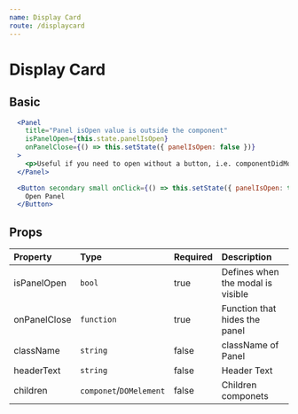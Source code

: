 ```yaml
---
name: Display Card
route: /displaycard
---
```


# Display Card



## Basic
<PanelContainer />

```jsx
  <Panel
    title="Panel isOpen value is outside the component"
    isPanelOpen={this.state.panelIsOpen}
    onPanelClose={() => this.setState({ panelIsOpen: false })}
  >
    <p>Useful if you need to open without a button, i.e. componentDidMount</p>
  </Panel>

  <Button secondary small onClick={() => this.setState({ panelIsOpen: true })}>
    Open Panel
  </Button>
```

## Props

| Property     | Type                    | Required | Description                       |
| :-------     | :---                    | :------- | :----------                       |
| isPanelOpen  | `bool`                  | true     | Defines when the modal is visible |
| onPanelClose | `function`              | true     | Function that hides the panel     |
| className    | `string`                | false    | className of Panel                |
| headerText   | `string`                | false    | Header Text                       |
| children     | `componet`/`DOMelement` | false    | Children componets                |
